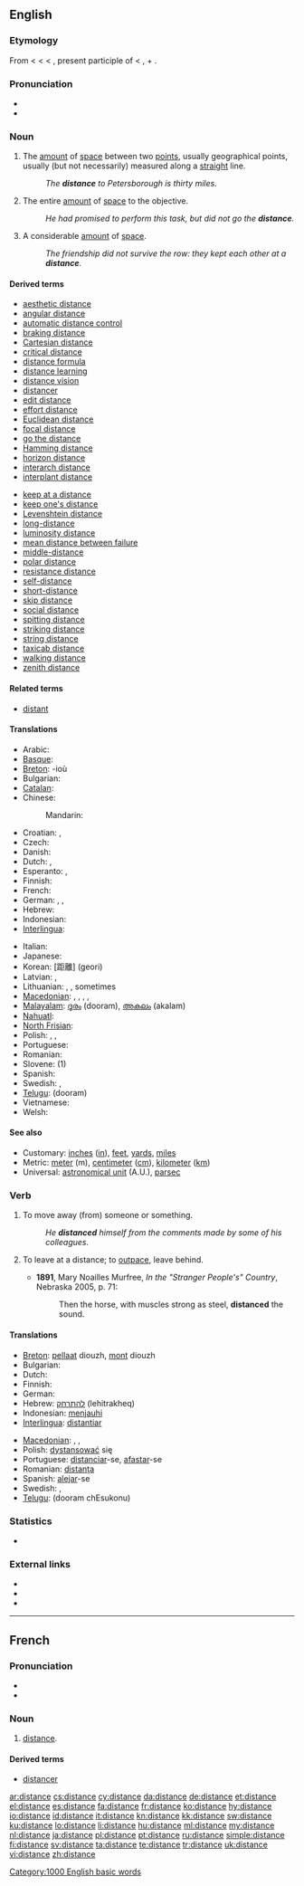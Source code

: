 {{wikipedia|distance}}
==English==

===Etymology===
From {{etyl|enm}} < {{etyl|fro}} < {{etyl|la}} {{term|lang=la|distantia||distance, remoteneness, difference}} < {{term|lang=la|distans}}, present participle of {{term|lang=la|distare||to stand apart, be separate, distant, or different}} < {{term|di-}}, {{term|dis-||apart}} + {{term|lang=la|stare||to stand}}.

===Pronunciation===
* {{IPA|/ˈdɪstəns/}}
* {{audio|en-us-distance.ogg|Audio (US)}}

===Noun===
{{en-noun|s|-}}

# {{countable}} The [[amount]] of [[space]] between two [[point]]s, usually geographical points, usually (but not necessarily) measured along a [[straight]] line.
#: ''The '''distance''' to Petersborough is thirty miles.''
# {{context|uncountable|figuratively}} The entire [[amount]] of [[space]] to the objective.
#: ''He had promised to perform this task, but did not go the '''distance'''.''
# {{context|uncountable|figuratively}} A considerable [[amount]] of [[space]].
#: ''The friendship did not survive the row: they kept each other at a '''distance'''.''

====Derived terms====
{{rel-top|Terms derived from ''distance''}}
* [[aesthetic distance]]
* [[angular distance]]
* [[automatic distance control]]
* [[braking distance]]
* [[Cartesian distance]]
* [[critical distance]]
* [[distance formula]]
* [[distance learning]]
* [[distance vision]]
* [[distancer]]
* [[edit distance]]
* [[effort distance]]
* [[Euclidean distance]]
* [[focal distance]]
* [[go the distance]]
* [[Hamming distance]]
* [[horizon distance]]
* [[interarch distance]]
* [[interplant distance]]
{{rel-mid}}
* [[keep at a distance]]
* [[keep one's distance]]
* [[Levenshtein distance]]
* [[long-distance]]
* [[luminosity distance]]
* [[mean distance between failure]]
* [[middle-distance]]
* [[polar distance]]
* [[resistance distance]]
* [[self-distance]]
* [[short-distance]]
* [[skip distance]]
* [[social distance]]
* [[spitting distance]]
* [[striking distance]]
* [[string distance]]
* [[taxicab distance]]
* [[walking distance]]
* [[zenith distance]]
{{rel-bottom}}

====Related terms====
* [[distant]]

====Translations====
{{trans-top|amount of space between two points}}
* Arabic: {{t|ar|مَسافة|f|tr=masáafa(t)}}
* [[Basque]]: {{t|eu|distantzia}}
* [[Breton]]: {{t|br|pellder|m|xs=Breton}} -ioù {{p}}
* Bulgarian: {{t+|bg|разстояние|n}}
* [[Catalan]]: {{t+|ca|distància}}
* Chinese:
*: Mandarin: {{t|zh|距离|tr=jùlí|sc=Hani}}
* Croatian: {{t-|hr|udaljenost}},  {{t-|hr|daljina}}
* Czech: {{t+|cs|vzdálenost|f}}
* Danish: {{t+|da|afstand|c}}
* Dutch: {{t+|nl|afstand|m}}, {{t+|nl|eind|n}}
* Esperanto: {{t-|eo|distanco|xs=Esperanto}},  {{t-|eo|malproksimo|xs=Esperanto}}
* Finnish: {{t+|fi|etäisyys}}
* French: {{t+|fr|distance|f}}
* German: {{t+|de|Distanz|f}}, {{t+|de|Entfernung|f}}, {{t+|de|Abstand|m}}
* Hebrew: {{t+|he|מרחק|m|tr=merkhaq}}
* Indonesian: {{t+|id|jarak|xs=Indonesian}}
* [[Interlingua]]: {{t-|ia|distantia|xs=Interlingua}}
{{trans-mid}}
* Italian: {{t+|it|distanza|f}}
* Japanese: {{t+|ja|距離|tr=kyori}}
* Korean: {{t+|ko|거리||sc=Hang}} [距離] (geori)
* Latvian: {{t|lv| attālums|m}}, {{t|lv|atstatums|m}}
* Lithuanian: {{t+|lt|nuotolis|m|xs=Lithuanian}}, {{t+|lt|atstumas|m|xs=Lithuanian}}, sometimes {{t+|lt|distancija|f|xs=Lithuanian}}
* [[Macedonian]]: {{t|mk|растојание|n|tr=rastojánie}},  {{t|mk|далечина|f|tr=daléčina}}, {{t|mk|оддалеченост|f|tr=oddaléčenost}}, {{t|mk|раздалеченост|f|tr=razdaléčenost}},
* [[Malayalam]]: [[ദൂരം]] (dooram), [[അകലം]] (akalam)
* [[Nahuatl]]: {{t|nah|kalkayotl}}
* [[North Frisian]]: {{tø|frr|fiirense|f}}
* Polish: {{t+|pl|odległość}}, {{t+|pl|droga|f}}, {{t+|pl|dystans|m}}
* Portuguese: {{t+|pt|distância|f}}
* Romanian: {{t+|ro|distanţă|f}}
* Slovene: {{t+|sl|razdalja|f}} (1)
* Spanish: {{t+|es|distancia|f}}
* Swedish: {{t+|sv|avstånd|n}}, {{t+|sv|distans|c}}
* [[Telugu]]: {{t|te|దూరం}} (dooram)
* Vietnamese: {{t|vi|khoảng cách}}
* Welsh: {{t-|cy|ffordd|f|xs=Welsh}}
{{trans-bottom}}

====See also====
* Customary: [[inch]]es ([[in]]), [[feet]], [[yard]]s, [[mile]]s
* Metric: [[meter]] (m), [[centimeter]] ([[cm]]), [[kilometer]] ([[km]])
* Universal: [[astronomical unit]] (A.U.), [[parsec]]

===Verb===
{{en-verb|distances|distancing|distanced}}

# {{transitive}} To move away (from) someone or something.
#: ''He '''distanced''' himself from the comments made by some of his colleagues.''
# {{transitive}} To leave at a distance; to [[outpace]], leave behind.
#* '''1891''', Mary Noailles Murfree, ''In the "Stranger People's" Country'', Nebraska 2005, p. 71:
#*: Then the horse, with muscles strong as steel, '''distanced''' the sound.

====Translations====
{{trans-top|move away}}
* [[Breton]]: [[pellaat]] diouzh, [[mont]] diouzh
* Bulgarian: {{t|bg|дистанцирам се}}
* Dutch: {{t+|nl|verwijderen}}
* Finnish: {{t-|fi|etäännyttää}}
* German: {{t+|de|entfernen}}
* Hebrew: [[להתרחק]] (lehitrakheq)
* Indonesian: [[menjauhi]]
* [[Interlingua]]: [[distantiar]]
{{trans-mid}}
* [[Macedonian]]: {{t|mk|се оддалечува|tr=se oddaléčuva}},  {{t|mk|се раздалечува|tr=se razdaléčuva}},  {{t|mk|се дистанцира|tr=se distancíra}}
* Polish: [[dystansować]] się
* Portuguese: [[distanciar]]-se, [[afastar]]-se
* Romanian: [[distanţa]]
* Spanish: [[alejar]]-se
* Swedish: {{t|sv|distansera sig}}, {{t|sv|avlägsna sig}}
* [[Telugu]]: {{t|te|దూరం చేసుకొను}} (dooram chEsukonu)
{{trans-bottom}}

===Statistics===
* {{rank|try|loved|deal|625|distance|thinking|beginning|unless}}

===External links===
* {{R:Webster 1913}}
* {{R:Century 1911}}
* {{R:OneLook}}

[[Category:1000 English basic words]]

----

==French==

===Pronunciation===
* {{audio|Fr-distance.ogg|audio}}
* {{IPA|/dis'tɔ̃s(ə)/|lang=fr}}

===Noun===
{{fr-noun|f}}

# [[distance]].

====Derived terms====
* [[distancer]]

[[ar:distance]]
[[cs:distance]]
[[cy:distance]]
[[da:distance]]
[[de:distance]]
[[et:distance]]
[[el:distance]]
[[es:distance]]
[[fa:distance]]
[[fr:distance]]
[[ko:distance]]
[[hy:distance]]
[[io:distance]]
[[id:distance]]
[[it:distance]]
[[kn:distance]]
[[kk:distance]]
[[sw:distance]]
[[ku:distance]]
[[lo:distance]]
[[li:distance]]
[[hu:distance]]
[[ml:distance]]
[[my:distance]]
[[nl:distance]]
[[ja:distance]]
[[pl:distance]]
[[pt:distance]]
[[ru:distance]]
[[simple:distance]]
[[fi:distance]]
[[sv:distance]]
[[ta:distance]]
[[te:distance]]
[[tr:distance]]
[[uk:distance]]
[[vi:distance]]
[[zh:distance]]